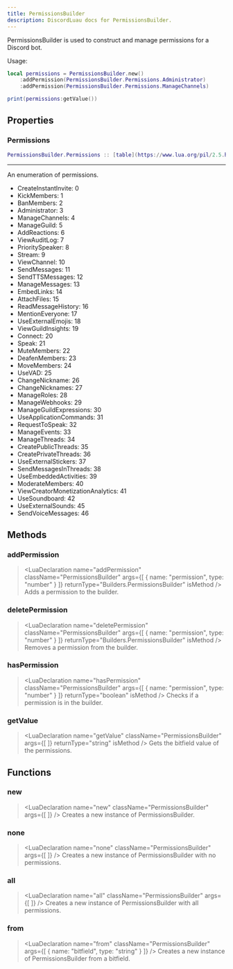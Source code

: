```yaml
---
title: PermissionsBuilder
description: DiscordLuau docs for PermissionsBuilder.
---
```

[//]: # (This file was automatically compiled through the Generator luau code under this repository)
[//]: # (if you want to edit the documentation of discord-luau, please write changes)
[//]: # (to the discord-luau repository itself, we extract the comments from discord-luau and translate)
[//]: # (them into markdown files that Nextra can interpret!)

[//]: # (----- DOCUMENT IMPORTS ----- )


[//]: # (----- DOCUMENT DESCRIPTION ----- )

PermissionsBuilder is used to construct and manage permissions for a Discord bot.

Usage:
```lua
local permissions = PermissionsBuilder.new()
	:addPermission(PermissionsBuilder.Permissions.Administrator)
	:addPermission(PermissionsBuilder.Permissions.ManageChannels)

print(permissions:getValue())
```

[//]: # (----- DOCUMENT PROPERTIES ----- )

## Properties

### Permissions

 ```lua
 PermissionsBuilder.Permissions :: [table](https://www.lua.org/pil/2.5.html)
```

---
An enumeration of permissions.

- CreateInstantInvite: 0
- KickMembers: 1
- BanMembers: 2
- Administrator: 3
- ManageChannels: 4
- ManageGuild: 5
- AddReactions: 6
- ViewAuditLog: 7
- PrioritySpeaker: 8
- Stream: 9
- ViewChannel: 10
- SendMessages: 11
- SendTTSMessages: 12
- ManageMessages: 13
- EmbedLinks: 14
- AttachFiles: 15
- ReadMessageHistory: 16
- MentionEveryone: 17
- UseExternalEmojis: 18
- ViewGuildInsights: 19
- Connect: 20
- Speak: 21
- MuteMembers: 22
- DeafenMembers: 23
- MoveMembers: 24
- UseVAD: 25
- ChangeNickname: 26
- ChangeNicknames: 27
- ManageRoles: 28
- ManageWebhooks: 29
- ManageGuildExpressions: 30
- UseApplicationCommands: 31
- RequestToSpeak: 32
- ManageEvents: 33
- ManageThreads: 34
- CreatePublicThreads: 35
- CreatePrivateThreads: 36
- UseExternalStickers: 37
- SendMessagesInThreads: 38
- UseEmbeddedActivities: 39
- ModerateMembers: 40
- ViewCreatorMonetizationAnalytics: 41
- UseSoundboard: 42
- UseExternalSounds: 45
- SendVoiceMessages: 46

[//]: # (----- DOCUMENT METHODS ----- )

## Methods

### addPermission

> <LuaDeclaration name="addPermission" className="PermissionsBuilder" args={[ { name: "permission", type: "number" } ]} returnType="Builders.PermissionsBuilder" isMethod />
Adds a permission to the builder.
### deletePermission

> <LuaDeclaration name="deletePermission" className="PermissionsBuilder" args={[ { name: "permission", type: "number" } ]} returnType="Builders.PermissionsBuilder" isMethod />
Removes a permission from the builder.
### hasPermission

> <LuaDeclaration name="hasPermission" className="PermissionsBuilder" args={[ { name: "permission", type: "number" } ]} returnType="boolean" isMethod />
Checks if a permission is in the builder.
### getValue

> <LuaDeclaration name="getValue" className="PermissionsBuilder" args={[  ]} returnType="string" isMethod />
Gets the bitfield value of the permissions.

[//]: # (----- DOCUMENT FUNCTIONS ----- )

## Functions

### new

> <LuaDeclaration name="new" className="PermissionsBuilder" args={[  ]} />
Creates a new instance of PermissionsBuilder.
### none

> <LuaDeclaration name="none" className="PermissionsBuilder" args={[  ]} />
Creates a new instance of PermissionsBuilder with no permissions.
### all

> <LuaDeclaration name="all" className="PermissionsBuilder" args={[  ]} />
Creates a new instance of PermissionsBuilder with all permissions.
### from

> <LuaDeclaration name="from" className="PermissionsBuilder" args={[ { name: "bitfield", type: "string" } ]} />
Creates a new instance of PermissionsBuilder from a bitfield.

